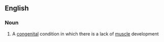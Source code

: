 ==English==

===Noun===
{{wikipedia}}
{{en-noun|-}}

# {{context|medicine}} A [[congenital]] condition in which there is a lack of [[muscle]] development